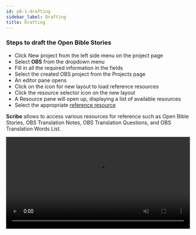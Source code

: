 ```yaml
---
id: p8-1-drafting
sidebar_label: Drafting
title: Drafting
---
```


### Steps to draft the Open Bible Stories ###

- Click New project from the left side menu on the project page
- Select **OBS** from the dropdown menu
- Fill in all the required information in the fields
- Select the created OBS project from the Projects page
- An editor pane opens
- Click on the icon for new layout to load reference resources
- Click the resource selector icon on the new layout
- A Resource pane will open up, displaying a list of available resources
- Select the appropriate [reference resource](../../Modes/Common%20Functionality/p5-2-resources#open-bible-stories-obs)

**Scribe** allows to access various resources for reference such as Open Bible Stories, OBS Translation Notes, OBS Translation Questions, and OBS Translation Words List.

<video controls src="/0.5.5/en-obsdraft.mov" width="100%" type="video/mp4"/>

### How to Use the OBS Editor 

- Open the OBS project you created 

- Turn off the speaker button to disable audio playback

- Select the paragraph you want to type or edit

- Click the down arrow icon in the editor to navigate between different stories

:::note

**In the OBS editor, users can easily type, edit, copy, paste, undo, and redo text changes.** 

:::

<video controls src="/0.8.0/en_obs_editor.mp4" width="100%" type="video/mp4"/>

### Record Audio for Open Bible Stories

**Users can record audio for the Open Bible Stories. To get started, follow the steps on the [Audio Recording](../Oral%20Bible%20Translation/p7-1-audio%20toolbar)
.**

Access shortcut keys here to make audio recording easier. [**Shortcut Keys for Audio recording**](../Oral%20Bible%20Translation/p7-1-audio%20toolbar#shortcut-keys-for-audio-recording).

<video controls src="/0.8.0/en_obs_audio.mp4" width="100%" type="video/mp4"/>

 ### How to export the OBS file?  

- Start by selecting the OBS Project you want to Export from the project page  

- Find the three-dot menu at the end of the project name and click on it 

- In the menu that appears, choose the Export option 

- A dialogue box for export settings will open, giving you the following export options  

**OBS Export Options** 

  - **Text Only (MD Files)** -  Exports all stories as individual Markdown (.md) text files. 

  - **Complete (Audio + Text)** - Creates a ZIP file containing all text files and audio recordings, including multiple takes. 

  - **Combined Stories Audio** -  Exports one combined audio file per story, merging all recordings into a single track for each story. 

  - **Default Audio + Text** - Exports the selected default audio take along with the text files. 

Click the option and choose the folder where you want to export the file.

<video controls src="/0.8.0/en_obs-export.mp4" width="100%" type="video/mp4"/>


### Steps to download resources for reference ###

#### OPEN BIBLE STORIES (Available only on download)

- On the resource pane, click the resources selector on the top right side or **LOAD A MODULE** 
- Open Bible Stories will be selected by default 
- On the right pane, select the Resource tab
- Enter the desired language in the Select Language search bar and click on the **SAVE FILTER** button
- The selected language resource will appear below
- Click on the download button located on the right side of the selected resource 
- After a successful download, a message will appear, confirming the successful download of the resource
- The downloaded Bible story will now appear in the **OBS** tab 
- Select the resource from the OBS section by clicking on it

The selected resource will be displayed in the layout, allowing the user to refer to it as needed

### Steps to upload the resources from local device through COLLECTION tab ###
:::note

**Scripture Burrito validated folder is required to upload resources.** 
[How to create Scripture Burrito folder?](../../How-to/p9-1-scripture%20burrito)

:::
- Click on the **COLLECTION** tab to import resources from the local device
- Click on **Select Folder**
- Select the file from local drive to upload
- Click **Upload**
- The uploaded file will appear in **OBS** tab

**To download reference resource for OBS Translation Notes, OBS Translation Questions, and OBS Translation Words**

- Select the required reference resource 
- A list of reference resources will show in the right pane
- Select the resource by hovering over the resource
- Click the **download** Icon<img src="/assets/donldicc.png" width="20px" alt=""/>
- After successfully downloading the resource, a notification message labeled "Resource download finished" will appear at the bottom left side of the screen
- The downloaded resource appears on top of the list in the downloaded section